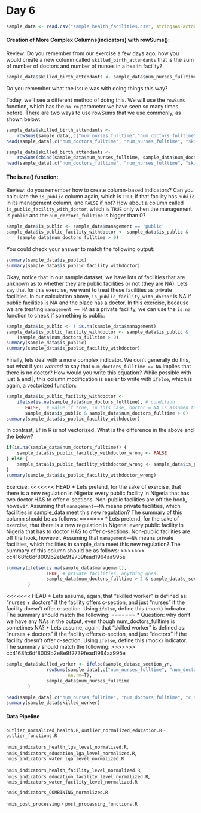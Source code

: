 <link href="http://kevinburke.bitbucket.org/markdowncss/markdown.css" rel="stylesheet"></link>

Day 6
====

```r
sample_data <- read.csv("sample_health_facilities.csv", stringsAsFactors=FALSE)
```


#### Creation of More Complex Columns(indicators) with __rowSums()__:

Review: Do you remember from our exercise a few days ago, how you would create a new column called `skilled_birth_attendants` that is the sum of number of doctors and number of nurses in a health facility?

```r
sample_data$skilled_birth_attendants <- sample_data$num_nurses_fulltime + sample_data$num_doctors_fulltime
```

Do you remember what the issue was with doing things this way?

Today, we'll see a different method of doing this. We will use the `rowSums` function, which has the `na.rm` parameter we have seen so many times before. There are two ways to use rowSums that we use commonly, as shown below:

```r
sample_data$skilled_birth_attendants <- 
    rowSums(sample_data[,c("num_nurses_fulltime","num_doctors_fulltime")], na.rm=T)
head(sample_data[,c("num_doctors_fulltime", "num_nurses_fulltime", "skilled_birth_attendants")])

sample_data$skilled_birth_attendants <- 
    rowSums(cbind(sample_data$num_nurses_fulltime, sample_data$num_doctors_fulltime), na.rm=T)
head(sample_data[,c("num_doctors_fulltime", "num_nurses_fulltime", "skilled_birth_attendants")])
```

#### The __is.na()__ function:

Review: do you remember how to create column-based indicators? Can you calculate the `is_public` column again, which is `TRUE` if that facility has `public` in its management column, and `FALSE` if not? How about a column called `is_public_facility_with_doctor`, which is `TRUE` only when the management is `public` and the `num_doctors_fulltime` is bigger than 0?

```r
sample_data$is_public <- sample_data$management == 'public'
sample_data$is_public_facility_withdoctor <- sample_data$is_public & 
    (sample_data$num_doctors_fulltime > 0)
```

You could check your answer to match the following output:
```r
summary(sample_data$is_public)
summary(sample_data$is_public_facility_withdoctor)
```

Okay, notice that in our sample dataset, we have lots of facilities that are unknown as to whether they are public facilities or not (they are NA). Lets say that for this exercise, we want to treat these facilities as private facilities. In our calculation above, `is_public_facility_with_doctor` is NA if public facilities is NA and the place has a doctor. In this exercise, because we are treating `management == NA` as a private facility, we can use the `is.na` function to check if something is public:
```r
sample_data$is_public <- ! is.na(sample_data$management)
sample_data$is_public_facility_withdoctor <- sample_data$is_public & 
    (sample_data$num_doctors_fulltime > 0)
summary(sample_data$is_public)
summary(sample_data$is_public_facility_withdoctor)
```

Finally, lets deal with a more complex indicator. We don't generally do this, but what if you _wanted_ to say that `num_doctors_fulltime == NA` implies that there is no doctor? How would you write this equation? While possible with just & and |, this column modification is easier to write with `ifelse`, which is again, a vectorized function:
```r
sample_data$is_public_facility_withdoctor <- 
    ifelse(is.na(sample_data$num_doctors_fulltime), # condition
       FALSE,  # value if true, in this case, doctor = NA is assumed to be doctor = 0, and therefore we should get out FALSE
       sample_data$is_public & sample_data$num_doctors_fulltime > 0)
summary(sample_data$is_public_facility_withdoctor)
```

In contrast, `if` in R is not vectorized. What is the difference in the above and the below?
```r
if(is.na(sample_data$num_doctors_fulltime)) {
    sample_data$is_public_facility_withdoctor_wrong <- FALSE
} else {
    sample_data$is_public_facility_withdoctor_wrong <- sample_data$is_public & (sample_data$num_doctors_fulltime > 0)
}
summary(sample_data$is_public_facility_withdoctor_wrong)

```

Exercise: 
<<<<<<< HEAD
 * Lets pretend, for the sake of exercise, that there is a new regulation in Nigeria: every public facility in Nigeria that has two doctor HAS to offer c-sections. Non-public facilities are off the hook, however. Assuming that `management==NA` means private facilities, which facilities in sample_data meet this new regulation? The summary of this column should be as follows:
=======
 * Lets pretend, for the sake of exercise, that there is a new regulation in Nigeria: every public facility in Nigeria that has to doctor HAS to offer c-sections. Non-public facilities are off the hook, however. Assuming that `management==NA` means private facilities, which facilities in sample_data meet this new regulation? The summary of this column should be as follows:
>>>>>>> cc4168fc6df8009b2e8e9f2739fead1964aa995e
```r
summary(ifelse(is.na(sample_data$management),
               TRUE, # private facilities, anything goes.
               sample_data$num_doctors_fulltime > 2 & sample_data$c_section_yn) #public facilities
        )
```
<<<<<<< HEAD
 * Lets assume, again, that "skilled worker" is defined as: "nurses + doctors" if the facility offers c-section, and just "nurses" if the facility doesn't offer c-section. Using `ifelse`, define this (mock) indicator. The summary should match the following:
=======
 * Question: why don't we have any NAs in the output, even though num_doctors_fulltime is sometimes NA?
 * Lets assume, again, that "skilled worker" is defined as: "nurses + doctors" if the facility offers c-section, and just "doctors" if the facility doesn't offer c-section. Using `ifelse`, define this (mock) indicator. The summary should match the following:
>>>>>>> cc4168fc6df8009b2e8e9f2739fead1964aa995e
```r
sample_data$skilled_worker <- ifelse(sample_data$c_section_yn,
               rowSums(sample_data[,c("num_nurses_fulltime", "num_doctors_fulltime")],
                       na.rm=T),
               sample_data$num_nurses_fulltime
        )
```
```r
head(sample_data[,c("num_nurses_fulltime", "num_doctors_fulltime", "c_section_yn", "skilled_worker")], 20)
summary(sample_data$skilled_worker)
```

#### Data Pipeline
`outlier_normalized_health.R`, 
`outlier_normalized_education.R`
  - `outlier_functions.R`


`nmis_indicators_health_lga_level_normalized.R`, 
`nmis_indicators_education_lga_level_normalized.R`, 
`nmis_indicators_water_lga_level_normalized.R`

`nmis_indicators_health_facility_level_normalized.R`, 
`nmis_indicators_education_facility_level_normalized.R`,
`nmis_indicators_water_facility_level_normalized.R`

`nmis_indicators_COMBINING_normalized.R`

`nmis_post_processing`
  - `post_processing_functions.R`


